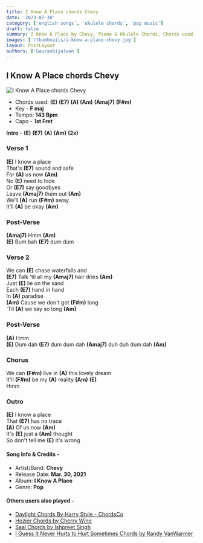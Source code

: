 ```yaml
---
title: I Know A Place chords ​Chevy
date: '2023-07-30'
category: ['english songs', 'ukulele chords', 'pop music']
draft: false
summary: I Know A Place by Chevy, Piano & Ukulele Chords, Chords used - (E) (E7) (A) (Am) (Amaj7) (F#m), Capo - 1st Fret, Key - F major.
images: ['/thumbnails/i-know-a-place-chevy.jpg']
layout: PostLayout
authors: ['Gauravbijalwan']
---
```


## I Know A Place chords ​Chevy

![I Know A Place chords ​Chevy](/thumbnails/i-know-a-place-chevy.jpg)

- Chords used: **(E)** **(E7)** **(A)** **(Am)** **(Amaj7)** **(F#m)**
- Key - **F maj**
- Tempo: **143 Bpm**
- Capo - **1st Fret**

**Intro** - **(E)** **(E7)** **(A)** **(Am)** **(2x)**

### Verse 1

**(E)** I know a place\
That's **(E7)** sound and safe\
For **(A)** us now **(Am)**\
No **(E)** need to hide\
Or **(E7)** say goodbyes\
Leave **(Amaj7)** them out **(Am)**\
We’ll **(A)** run **(F#m)** away\
It’ll **(A)** be okay **(Am)**

### Post-Verse

**(Amaj7)** Hmm **(Am)**\
**(E)** Bum bah **(E7)** dum dum

### Verse 2

We can **(E)** chase waterfalls and\
**(E7)** Talk 'til all my **(Amaj7)** hair dries **(Am)**\
Just **(E)** lie on the sand\
Each **(E7)** hand in hand\
In **(A)** paradise\
**(Am)** Cause we don't got **(F#m)** long\
'Til **(A)** we say so long **(Am)**

### Post-Verse

**(A)** Hmm\
**(E)** Dum dah **(E7)** dum dum dah **(Amaj7)** duh duh dum dah **(Am)**

### Chorus

We can **(F#m)** live in **(A)** this lovely dream\
It'll **(F#m)** be my **(A)** reality **(Am)** **(E)**\
Hmm

### Outro

**(E)** I know a place\
That **(E7)** has no trace\
**(A)** Of us now **(Am)**\
It's **(E)** just a **(Am)** thought\
So don't tell me **(E)** it's wrong

#### Song Info & Credits -

- Artist/Band: ​**Chevy**
- Release Date: **Mar. 30, 2021**
- Album: **I Know A Place**
- Genre: **Pop**

#### Others users also played -

- [Daylight Chords By Harry Style - ChordsCo](https://www.chordsco.com/chords/daylight-chords-by-harry-style)
- [Hozier Chords by Cherry Wine](https://www.chordsco.com/chords/hozier-chords-by-cherry-wine)
- [Saal Chords by Ishpreet Singh](https://www.chordsco.com/chords/saal-chords-by-ishpreet-singh)
- [I Guess It Never Hurts to Hurt Sometimes Chords by Randy VanWarmer](https://www.chordsco.com/chords/i-guess-it-never-hurts-to-hurt-sometimes-chords-by-randy-vanwarmer)
